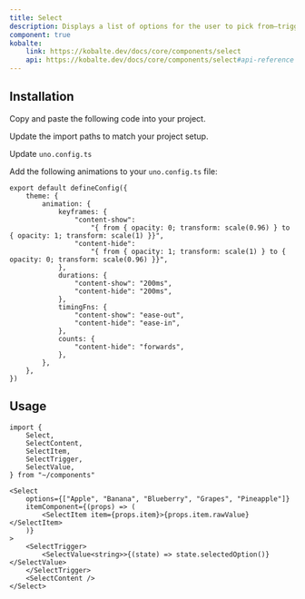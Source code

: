 ```yaml
---
title: Select
description: Displays a list of options for the user to pick from—triggered by a button.
component: true
kobalte:
    link: https://kobalte.dev/docs/core/components/select
    api: https://kobalte.dev/docs/core/components/select#api-reference
---
```


<ComponentExample src="/src/components/examples/select/demo.tsx">
    <SelectDemo />
</ComponentExample>

## Installation

<Steps>

<Step>Copy and paste the following code into your project.</Step>

<ComponentSource src="/src/components/ui/select.tsx" />

<Step>Update the import paths to match your project setup.</Step>

<Step>Update `uno.config.ts`</Step>

Add the following animations to your `uno.config.ts` file:

```tsx title="uno.config.ts" {3-21}
export default defineConfig({
    theme: {
        animation: {
            keyframes: {
                "content-show":
                    "{ from { opacity: 0; transform: scale(0.96) } to { opacity: 1; transform: scale(1) }}",
                "content-hide":
                    "{ from { opacity: 1; transform: scale(1) } to { opacity: 0; transform: scale(0.96) }}",
            },
            durations: {
                "content-show": "200ms",
                "content-hide": "200ms",
            },
            timingFns: {
                "content-show": "ease-out",
                "content-hide": "ease-in",
            },
            counts: {
                "content-hide": "forwards",
            },
        },
    },
})
```

</Steps>

## Usage

```tsx
import {
    Select,
    SelectContent,
    SelectItem,
    SelectTrigger,
    SelectValue,
} from "~/components"
```

```tsx
<Select
    options={["Apple", "Banana", "Blueberry", "Grapes", "Pineapple"]}
    itemComponent={(props) => (
        <SelectItem item={props.item}>{props.item.rawValue}</SelectItem>
    )}
>
    <SelectTrigger>
        <SelectValue<string>>{(state) => state.selectedOption()}</SelectValue>
    </SelectTrigger>
    <SelectContent />
</Select>
```
